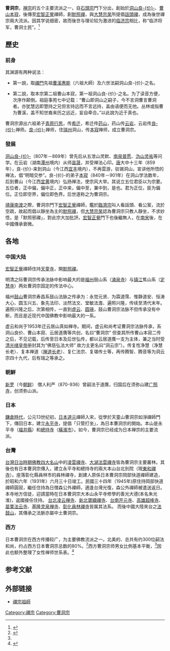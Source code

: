 {{佛教}}
{{中國地區的禪宗}}
'''曹洞宗'''，[[禅宗|禅宗]]的五个主要流派之一，自[[石頭宗|石頭宗]]門下分出，創始於[[洞山良价|洞山良-{价}-]]、[[曹山本寂|曹山本寂]]，後傳至[[宏智正覺|宏智正覺]]禪師，創[[默照禪|默照禪]]，與[[大慧宗杲|大慧宗杲]]所提倡[[話頭禪|話頭禪]]，成為後世禪宗兩大流派。因其学说细密，故而後世与理论较为激进的[[临济宗|临济宗]]相比，称“临济将军，曹洞士民”。<ref>{{cite web|url=http://news.guoxue.com/article.php?articleid=15597|title=什么是“禅宗一花五叶”？|publisher=国学咨询|date=2008-04-10|accessdate=2016-09-24|archive-date=2016-09-27|archive-url=https://web.archive.org/web/20160927013117/http://news.guoxue.com/article.php?articleid=15597|dead-url=no}}</ref>

== 歷史 ==
=== 前身 ===
其渊源有两种说法：
*第一說，取[[禪門|禪門]]先祖[[惠能|曹溪惠能]]（六祖大師）及六世法嗣洞山良-{价}-之名。

*第二說，取本宗第二祖曹山本寂，第一祖洞山良-{价}-之名。为了读音方便，次序作颠倒。祖庭事苑七中记载：“曹山即洞山之嗣子，今不言洞曹言曹洞者。亦犹慧远即慧持之兄但言持远而不言远持，盖由语便而无他。丛林或指曹为曹溪，盖不知世裔来历之远近，妄自牵合。”以此說为近于真也。

曹洞宗源出六祖弟子[[青原行思|青原行思]]，传[[石头希迁|希迁]]，希迁传[[药山惟俨|药山]]，药山传[[云岩昙晟|云岩]]，云岩传[[洞山良价|良-{价}-]]禅师。[[洞山良价|良-{价}-]]禅师，住[[瑞州|瑞州]]洞山，传[[曹山本寂|本寂]]禅师，成立曹洞宗。

=== 發展 ===
[[洞山良价|洞山良-{价}-]]（807年－869年）曾先后从五泄山灵默、[[南泉普愿|南泉普愿]]、[[沩山灵祐|沩山灵祐]]等问学。在云岩（湖南[[潭州|潭州]]境内）从师[[雲巖曇晟|昙晟]]，并受禅法心印。[[唐|唐]]大中十三年（859年），良-{价}-来到洞山（今江西[[宜丰|宜丰]]境内），不再雲游，驻锡洞山，宣讲他所悟的禅法，倡“明暗交参”。良-{价}-的弟子[[曹山本寂|本寂]]（840年－901年）在洞山学法数年，后到曹山（今江西[[宜黄|宜黄]]境内）弘扬禅法，使宗风大举。其说立五位君臣以为宗要。五位者，正中偏，偏中正，正中来，偏中至，兼中到，是也。君为正位，臣为偏位。正位即空界，偏位即色界。后世遂称之为曹洞宗。

[[靖康南渡|靖康南渡]]之際，曹洞宗門下[[宏智正覺|宏智正覺]]禪師，鑑於[[臨濟宗|臨濟宗]]叫人看話頭、看公案，流於空疏，故起而倡以靜坐為主的[[默照禪|默照禪]]，但[[大慧宗杲|大慧宗杲]]認為曹洞宗只教人靜坐，不求妙悟，是「默照邪禪」，對此宗大加批評。[[宏智正覺|宏智正覺]]門下也後繼無人，在[[南宋|南宋]]後，在中國傳承衰微。

== 各地 ==
===中国大陆===
[[宏智正覺|宏智正覺]]禪師住持[[天童寺|天童寺]]，開[[默照禪|默照禪]]。

明清之际曹洞宗传承法脉中影响最大的是[[福州|福州]]鼓山系（[[涌泉寺|涌泉寺]]）与[[镇江|镇江]]焦山系（[[定慧寺|定慧寺]]）两处曹洞宗固定的传法中心。

福州[[鼓山|鼓山]]曹洞宗寿昌系鼓山法脉之传承为：永觉元贤、为霖道霈、惟静道安、恒涛大心、圆玉兴五、象先法印、淡然法文、堂敏法澹、遍照兴隆，传续至清代末年。遍照兴隆之后，次第相传，一直到[[虚云|虚云]]、[[圆瑛|圆瑛]]，鼓山曹洞宗法脉不但传承没有中断，而且是近现代中国佛教中影响最大的一系。

虚云和尚于1953年迁云居山真如禅寺。期间，虚云和尚考证曹洞宗法脉传承，系洞山良价、曹山本寂、云居道膺等共创，名曰“曹洞宗”  但查其所传曹山本寂二传之后，不见记载，后传至日本及后世弘传，都以云居道膺一支为主体，兼之当时受[[清|清]][[光绪皇帝|光绪皇帝]]册封其为“佛慈弘法大师” 故力主更名曰“洞云宗”）。传复性净慧（净慧长老）、复本禅道（[[禅道长老|禅道长老]]）、复仁法宗、复堪传士等，再传腾智、腾音等为洞云宗四十九代，后有瑞之等承之。

=== 朝鮮 ===
[[新罗|新罗]]（今[[朝鲜|朝鲜]]） 僧人利严（870-936）曾嗣法于道膺，归国后在须弥山建[[广照寺|广照寺]]，创须弥山派。

=== 日本 ===
[[鎌倉時代|鎌倉時代]]，公元13世纪初，[[日本|日本]][[道元|道元]]禪師入宋，從學於天童山曹洞宗如淨禪師門下，傳回日本，建立[[永平寺|永平寺]]，提倡「只管打坐」，為日本曹洞宗的開始。本山是永平寺（[[福井縣|福井縣]]）和[[總持寺|總持寺]]（[[橫濱市|橫濱市]]）。如今，曹洞宗已经成为日本禅宗的主要流派。

===台灣===
[[台灣日治時期|台灣日治時期]][[台灣四大名山|佛教四大名山]]中的[[凌雲禪寺|凌雲禪寺]]、[[大湖法雲禪寺|大湖法雲禪寺]]皆為曹洞宗主要叢林。其後也有日本曹洞宗傳入，建立永平寺和總持寺的兩大本山台北別院（現[[東和禪寺|東和禪寺]]）。座落彰化縣員林市的員林禪寺，創建人原係日本曹洞宗岡部快道禪師建造，於昭和六年（1931年）六月三十日竣工。民國三十四年（1945年)原住持岡部快道禪師圓寂，繼任住持為日僧森公外禪師，適逢台灣光復，森公外禪師被遣送返日。本寺地方信徒，迎請當時在日本曹洞宗大本山永平寺修學的善光大德(本名朱光淮)，返國接任住持。
[[台北|台北]][[凌云禅寺|凌云禅寺]]、[[新北|新北]][[寶纈禪寺|寶纈禪寺]]、[[台南开元寺|台南开元寺]]、[[高雄|高雄]][[超峰寺|超峰寺]]、[[苗栗縣|苗栗]][[法云寺|法云寺]]、[[基隆|基隆]][[灵泉禅寺|灵泉禅寺]]、[[彰化縣|彰化]][[員林禪寺|員林禪寺]]皆属其法系。
而後中國大陸來台之[[法鼓山|法鼓山]]，其傳承之法脈亦屬中土曹洞宗。

===西方===
{{missing information|章节|具体带进来的人；用[[:en:Sōtō#Spread_in_the_Western_world|:en:Sōtō#Spread in the Western world]]}}
日本曹洞宗在西方传播较广，为主要佛教流派之一。北美的{{tsl|en|Soto Zen Buddhist Association|曹洞宗佛教协会}}、{{tsl|en|American Zen Teachers Association|美洲禅师协会}}总共有约300位嗣法和尚，约占西方日本曹洞宗总数的80%。<ref name=JIF>{{cite book| last =Ford| first =James Ishmael| author-link =James Ishmael Ford| title =Zen Master Who?: A Guide to the People and Stories of Zen| publisher =Wisdom Publications| year =2006| isbn =0-86171-509-8| oclc =70174891| url =https://archive.org/details/zenmasterwhoguid00jame}}</ref>{{rp|79}}西方曹洞宗师男女比例基本平衡，<ref name=JIF/>{{rp|79}}因此也额外整理了女性禅师世系表。<ref>{{cite web |url=http://emptynestzendo.org/2010/10/women-ancestors-document-approved/ |title=Archived copy |access-date=2016-02-04 |url-status=dead |archive-url=https://web.archive.org/web/20131111041312/http://emptynestzendo.org/2010/10/women-ancestors-document-approved/ |archive-date=2013-11-11 }}</ref>

==参考文献==
{{reflist}}
== 外部链接 ==
*[http://www.ctworld.org/chan_master/index.htm 禪宗祖師] {{Wayback|url=http://www.ctworld.org/chan_master/index.htm |date=20070407230410 }}

{{禪宗}}
[[Category:禪宗|Category:禪宗]]
[[Category:曹洞宗|Category:曹洞宗]]